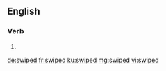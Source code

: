 ==English==

===Verb===
{{head|en|verb form}}

# {{en-past of|swipe}}

[[de:swiped]]
[[fr:swiped]]
[[ku:swiped]]
[[mg:swiped]]
[[vi:swiped]]